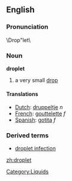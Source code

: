 ==English==
===Pronunciation===
\Drop"let\
===Noun===
'''droplet'''
# a very small [[drop]]

====Translations====
*[[Dutch]]: [[druppeltje]] ''n''
*[[French]]: [[gouttelette]] ''f''
*[[Spanish]]: [[gotita]] ''f''
===Derived terms===
*[[droplet infection]]

[[Category:Liquids]]

[[zh:droplet]]